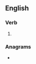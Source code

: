 ==English==

===Verb===
{{head|en|verb form}}

# {{en-third-person singular of|coddle}}

===Anagrams===
* {{anagrams|en|scolded}}